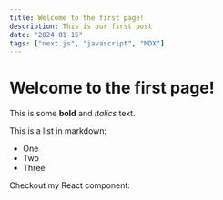 ```yaml
---
title: Welcome to the first page!
description: This is our first post
date: "2024-01-15"
tags: ["next.js", "javascript", "MDX"]
---
```


# Welcome to the first page!

This is some **bold** and _italics_ text.

This is a list in markdown:

- One
- Two
- Three

Checkout my React component:
